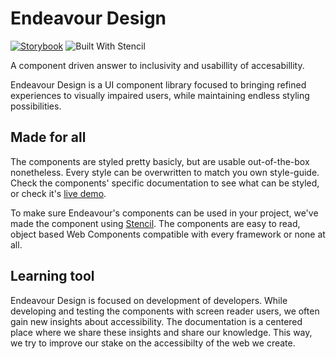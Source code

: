 
<Meta title="Documentation/Introduction" />

# Endeavour Design

[![Storybook](https://cdn.jsdelivr.net/gh/storybookjs/brand@main/badge/badge-storybook.svg)](https://link.com)
![Built With Stencil](https://img.shields.io/badge/-Built%20With%20Stencil-16161d.svg?logo=data%3Aimage%2Fsvg%2Bxml%3Bbase64%2CPD94bWwgdmVyc2lvbj0iMS4wIiBlbmNvZGluZz0idXRmLTgiPz4KPCEtLSBHZW5lcmF0b3I6IEFkb2JlIElsbHVzdHJhdG9yIDE5LjIuMSwgU1ZHIEV4cG9ydCBQbHVnLUluIC4gU1ZHIFZlcnNpb246IDYuMDAgQnVpbGQgMCkgIC0tPgo8c3ZnIHZlcnNpb249IjEuMSIgaWQ9IkxheWVyXzEiIHhtbG5zPSJodHRwOi8vd3d3LnczLm9yZy8yMDAwL3N2ZyIgeG1sbnM6eGxpbms9Imh0dHA6Ly93d3cudzMub3JnLzE5OTkveGxpbmsiIHg9IjBweCIgeT0iMHB4IgoJIHZpZXdCb3g9IjAgMCA1MTIgNTEyIiBzdHlsZT0iZW5hYmxlLWJhY2tncm91bmQ6bmV3IDAgMCA1MTIgNTEyOyIgeG1sOnNwYWNlPSJwcmVzZXJ2ZSI%2BCjxzdHlsZSB0eXBlPSJ0ZXh0L2NzcyI%2BCgkuc3Qwe2ZpbGw6I0ZGRkZGRjt9Cjwvc3R5bGU%2BCjxwYXRoIGNsYXNzPSJzdDAiIGQ9Ik00MjQuNywzNzMuOWMwLDM3LjYtNTUuMSw2OC42LTkyLjcsNjguNkgxODAuNGMtMzcuOSwwLTkyLjctMzAuNy05Mi43LTY4LjZ2LTMuNmgzMzYuOVYzNzMuOXoiLz4KPHBhdGggY2xhc3M9InN0MCIgZD0iTTQyNC43LDI5Mi4xSDE4MC40Yy0zNy42LDAtOTIuNy0zMS05Mi43LTY4LjZ2LTMuNkgzMzJjMzcuNiwwLDkyLjcsMzEsOTIuNyw2OC42VjI5Mi4xeiIvPgo8cGF0aCBjbGFzcz0ic3QwIiBkPSJNNDI0LjcsMTQxLjdIODcuN3YtMy42YzAtMzcuNiw1NC44LTY4LjYsOTIuNy02OC42SDMzMmMzNy45LDAsOTIuNywzMC43LDkyLjcsNjguNlYxNDEuN3oiLz4KPC9zdmc%2BCg%3D%3D&colorA=16161d&style=flat-square)

A component driven answer to inclusivity and usabillity of accesabillity.

Endeavour Design is a UI component library focused to bringing refined experiences to visually impaired users, while maintaining endless styling possibilities.

## Made for all

The components are styled pretty basicly, but are usable out-of-the-box nonetheless. Every style can be overwritten to match you own style-guide. Check the components' specific documentation to see what can be styled, or check it's [live demo]().

To make sure Endeavour's components can be used in your project, we've made the component using [Stencil](https://stenciljs.com/). The components are easy to read, object based Web Components compatible with every framework or none at all.

## Learning tool

Endeavour Design is focused on development of developers. While developing and testing the components with screen reader users, we often gain new insights about accessibility. The documentation is a centered place where we share these insights and share our knowledge. This way, we try to improve our stake on the accessibilty of the web we create.